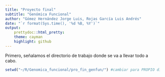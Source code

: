 ---
title: "Proyecto final"
subtitle: "Genómica Funcional"
author: "Gómez Hernández Jorge Luis, Rojas García Luis Andrés"
date: "`r format(Sys.time(), '%d %B, %Y')`"
output: 
    prettydoc::html_pretty:
    theme: cayman
    highlight: github
---


Primero, señalamos el directorio de trabajo donde se va a llevar todo a cabo.
```{r}
setwd("~/R/Genomica_funcional/pro_fin_genfun/") #cambiar para PROPIO directorio de trabajo
```

